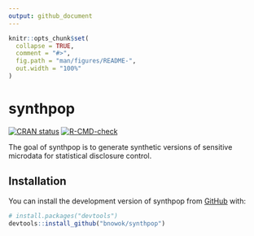 ```yaml
---
output: github_document
---
```


<!-- README.md is generated from README.Rmd. Please edit that file -->

```r
knitr::opts_chunk$set(
  collapse = TRUE,
  comment = "#>",
  fig.path = "man/figures/README-",
  out.width = "100%"
)
```

# synthpop

<!-- badges: start -->
[![CRAN status](https://www.r-pkg.org/badges/version/synthpop)](https://CRAN.R-project.org/package=synthpop)
[![R-CMD-check](https://github.com/florianm/synthpop/actions/workflows/R-CMD-check.yaml/badge.svg)](https://github.com/florianm/synthpop/actions/workflows/R-CMD-check.yaml)
<!-- badges: end -->

The goal of synthpop is to generate synthetic versions of sensitive microdata for statistical disclosure control.

## Installation

You can install the development version of synthpop from [GitHub](https://github.com/) with:

``` r
# install.packages("devtools")
devtools::install_github("bnowok/synthpop")
```
